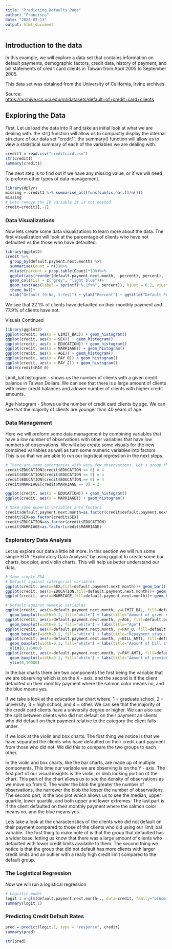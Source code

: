 ```yaml
---
title: "Predicting Defaults Page"
author: "Francisco"
date: "2024-07-13"
output: html_document
---
```


## Introduction to the data

In this example, we will explore a data set that contains information on default payments, demographic factors, credit data, history of payment, and bill statements of credit card clients in Taiwan from April 2005 to September 2005.

This data set was obtained from the University of California, Irvine archives.

Source: <https://archive.ics.uci.edu/ml/datasets/default+of+credit+card+clients>

## Exploring the Data

First, Let us load the data into R and take an initial look at what we are dealing with. the str() function will allow us to compactly display the internal structure of our data set "credit1". the summary() function will allow us to view a statistical summary of each of the variables we are dealing with.

```r
credit1 = read.csv("creditcard.csv")
str(credit1)
summary(credit1)
```

The next step is to find out if we have any missing value, or if we will need to preform other types of data management.

```R
library(dplyr)
missing = credit1 %>% summarise_all(funs(sum(is.na(.))/n()))
missing
# Lets remove the ID variable it is not needed
credit=credit1[,-1]
```

### Data Visualizations

Now lets create some data visualizations to learn more about the data. The first visualization will look at the percentage of clients who have not defaulted vs the those who have defaulted.

```R
library(ggplot2)
credit %>% 
  group_by(default.payment.next.month) %>% 
  summarise(Count = n())%>% 
  mutate(percent = prop.table(Count)*100)%>%
  ggplot(aes(reorder(default.payment.next.month, -percent), percent), fill = default.payment.next.month)+
  geom_col(fill = c("grey", "light blue"))+
  geom_text(aes(label = sprintf("%.1f%%", percent)), hjust = 0.2, vjust = 2, size = 5)+ 
  theme_bw()+  
  xlab("Default (0:No, 1:Yes)") + ylab("Percent") + ggtitle("Default Percent")
```

We see that 22.1% of clients have defaulted on their monthly payment and 77.9% of clients have not.

Visuals Continued

```R
library(ggplot2)
ggplot(credit, aes(x = LIMIT_BAL)) + geom_histogram()
ggplot(credit, aes(x = SEX)) + geom_histogram()
ggplot(credit, aes(x = EDUCATION)) + geom_histogram()
ggplot(credit, aes(x = MARRIAGE)) + geom_histogram()
ggplot(credit, aes(x = AGE)) + geom_histogram()
ggplot(credit, aes(x = PAY_0)) + geom_histogram()
ggplot(credit, aes(x = PAY_2)) + geom_histogram()
table(credit$PAY_0)
```

Limit_bal histogram - shows us the number of clients with a given credit balance in Taiwan Dollars. We can see that there is a large amount of clients with lower credit balances and a lower number of clients with higher credit amounts.

Age histogram - Shows us the number of credit card clients by age. We can see that the majority of clients are younger than 40 years of age.

### Data Management

Here we will preform some data management by combining variables that have a low number of observations with other variables that have low numbers of observations. We will also create some visuals for the new combined variables as well as turn some numeric variables into factors. This is so that we are able to run our logistical regression in the next steps.

```R
# There are some catergories with very few observations. Let's group them together.
credit$EDUCATION[credit$EDUCATION == 0] = 4
credit$EDUCATION[credit$EDUCATION == 5] = 4
credit$EDUCATION[credit$EDUCATION == 6] = 4
credit$MARRIAGE[credit$MARRIAGE == 0] = 3

ggplot(credit, aes(x = EDUCATION)) + geom_histogram()
ggplot(credit, aes(x = MARRIAGE)) + geom_histogram()

# Make some numeric variables into factors
credit$default.payment.next.month=as.factor(credit$default.payment.next.month)
credit$SEX=as.factor(credit$SEX) 
credit$EDUCATION=as.factor(credit$EDUCATION)
credit$MARRIAGE=as.factor(credit$MARRIAGE)
```

### Exploratory Data Analysis

Let us explore our data a little bit more. In this section we will run some simple EDA "Exploratory Data Analysis" by using ggplot to create some bar charts, box plot, and violin charts. This will help us better understand our data.

```R
# Some simple EDA
# Default against catergorial variables
ggplot(credit, aes(x=SEX,fill=default.payment.next.month))+ geom_bar()+ theme_bw() 
ggplot(credit, aes(x=EDUCATION,fill=default.payment.next.month))+ geom_bar()+theme_bw()
ggplot(credit, aes(x=MARRIAGE,fill=default.payment.next.month))+ geom_bar()+theme_bw()

# Default against numeric variables
ggplot(credit, aes(x=default.payment.next.month, y=LIMIT_BAL, fill=default.payment.next.month)) + geom_violin()+
  geom_boxplot(width=0.1, fill="white") + labs(title="Amount of given credit in NT dollars")
ggplot(credit, aes(x=default.payment.next.month, y=AGE, fill=default.payment.next.month)) + geom_violin()+
  geom_boxplot(width=0.1, fill="white") + labs(title="Age")
ggplot(credit, aes(x=default.payment.next.month, y=PAY_0, fill=default.payment.next.month)) + geom_violin()+
  geom_boxplot(width=0.1, fill="white") + labs(title="Repayment status in September, 2005")
ggplot(credit, aes(x=default.payment.next.month, y=BILL_AMT1, fill=default.payment.next.month)) + geom_violin()+
  geom_boxplot(width=0.1, fill="white") + labs(title="Amount of bill statement in September, 2005 (NT dollar)")+
  ylim(0,125000)
ggplot(credit, aes(x=default.payment.next.month, y=PAY_AMT1, fill=default.payment.next.month)) + geom_violin()+
  geom_boxplot(width=0.1, fill="white") + labs(title="Amount of previous payment in September, 2005 (NT dollar)")+
  ylim(0,10000)
```

In the bar charts there are two components the first being the variable that we are observing which is on the X - axis, and the second is if the client defaulted on their monthly payment where the salmon color means no, and the blue means yes.

If we take a look at the education bar chart where, 1 = graduate school, 2 = university, 3 = high school, and 4 = other. We can see that the majority of the credit card clients have a university degree or higher. We can also see the split between clients who did not default on their payment an clients who did default on their payment relative to the category the client falls under.

If we look at the violin and box charts. The first thing we notice is that we have separated the clients who have defaulted on their credit card payment from those who did not. We did this to compare the two groups to each other.

In the violin and box charts, like the bar charts, are made up of multiple components. This time our variable we are observing is on the Y - axis. The first part of our visual insights is the violin, or blob looking portion of the chart. This part of the chart allows us to see the density of observations as we move up from 0. The wider the blob the greater the number of observations, the narrower the blob the lesser the number of observations. The second part, is the box plot which allows us to see the median, upper quartile, lower quartile, and both upper and lower extremes. The last part is if the client defaulted on their monthly payment where the salmon color means no, and the blue means yes.

Lets take a look at the characteristics of the clients who did not default on their payment compared to those of the clients who did using our limit_bal variable. The first thing to make note of is that the group that defaulted has a wider base, letting us know that there was a large amount of clients who defaulted with lower credit limits available to them. The second thing we notice is that the group that did not default has more clients with larger credit limits and an outlier with a really high credit limit compared to the default group. 

### The Logistical Regression

Now we will run a logistical regression

```R
# Logistic model
logit.1 = glm(default.payment.next.month~., data=credit, family="binomial")
summary(logit.1)
```

### Predicting Credit Default Rates

```R
pred = predict(logit.1, type = "response", credit)
summary(pred)

str(pred)
```
